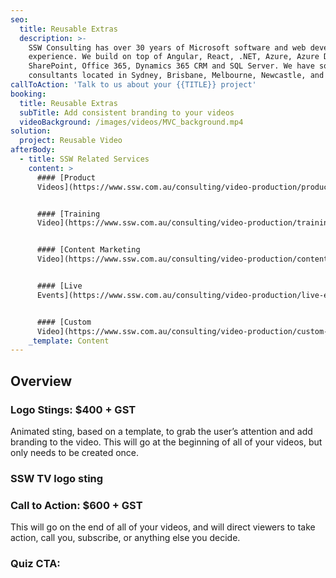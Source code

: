 ```yaml
---
seo:
  title: Reusable Extras
  description: >-
    SSW Consulting has over 30 years of Microsoft software and web development
    experience. We build on top of Angular, React, .NET, Azure, Azure DevOps,
    SharePoint, Office 365, Dynamics 365 CRM and SQL Server. We have software
    consultants located in Sydney, Brisbane, Melbourne, Newcastle, and China.
callToAction: 'Talk to us about your {{TITLE}} project'
booking:
  title: Reusable Extras
  subTitle: Add consistent branding to your videos
  videoBackground: /images/videos/MVC_background.mp4
solution:
  project: Reusable Video
afterBody:
  - title: SSW Related Services
    content: >
      #### [Product
      Videos](https://www.ssw.com.au/consulting/video-production/product-videos)


      #### [Training
      Video](https://www.ssw.com.au/consulting/video-production/training-videos)


      #### [Content Marketing
      Video](https://www.ssw.com.au/consulting/video-production/content-marketing-videos)


      #### [Live
      Events](https://www.ssw.com.au/consulting/video-production/live-events)


      #### [Custom
      Video](https://www.ssw.com.au/consulting/video-production/custom-videos)
    _template: Content
---
```


## Overview

### Logo Stings: $400 + GST

Animated sting, based on a template, to grab the user’s attention and add branding to the video. This will go at the beginning of all of your videos, but only needs to be created once.

### SSW TV logo sting

<VideoEmbed url="https://www.youtube.com/watch?v=TSHFQW624ww" caption="Video: SSW TV Intro/Outro Stings | SSW Video Showreel (13 sec)" />

### Call to Action: $600 + GST

This will go on the end of all of your videos, and will direct viewers to take action, call you, subscribe, or anything else you decide.

### Quiz CTA:

<VideoEmbed url="https://www.youtube.com/watch?v=OQVY46f-BEM" caption="Video: SSW TV Quiz CTA | SSW Video Showreel (11 sec)" />
